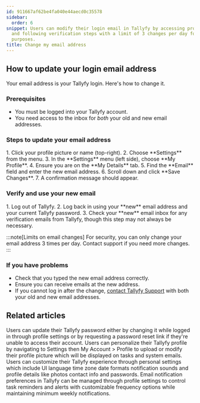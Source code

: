 ```yaml
---
id: 911667af62be4fa040e44aecd0c35578
sidebar:
  order: 6
snippet: Users can modify their login email in Tallyfy by accessing profile settings
  and following verification steps with a limit of 3 changes per day for security
  purposes.
title: Change my email address
---
```



## How to update your login email address

Your email address is your Tallyfy login. Here's how to change it.

### Prerequisites

*   You must be logged into your Tallyfy account.
*   You need access to the inbox for *both* your old and new email addresses.

### Steps to update your email address

<Steps>
1. Click your profile picture or name (top-right).
2. Choose **Settings** from the menu.
3. In the **Settings** menu (left side), choose **My Profile**.
4. Ensure you are on the **My Details** tab.
5. Find the **Email** field and enter the new email address.
6. Scroll down and click **Save Changes**.
7. A confirmation message should appear.
</Steps>

### Verify and use your new email

<Steps>
1. Log out of Tallyfy.
2. Log back in using your **new** email address and your current Tallyfy password.
3. Check your **new** email inbox for any verification emails from Tallyfy, though this step may not always be necessary.
</Steps>

:::note[Limits on email changes]
For security, you can only change your email address 3 times per day. Contact support if you need more changes.
:::

### If you have problems

*   Check that you typed the new email address correctly.
*   Ensure you can receive emails at the new address.
*   If you cannot log in after the change, [contact Tallyfy Support](/products/pro/miscellaneous/support/how-can-i-contact-tallyfys-support-team/) with both your old and new email addresses.


## Related articles
<CardGrid>
<LinkTitleCard header="<b>Personal Settings > Change or reset your password</b>" href="/products/pro/settings/personal-settings/how-can-i-change-or-reset-my-tallyfy-password/" > Users can update their Tallyfy password either by changing it while logged in through profile settings or by requesting a password reset link if they're unable to access their account. </LinkTitleCard>
<LinkTitleCard header="<b>Personal Settings > Update your profile picture</b>" href="/products/pro/settings/personal-settings/how-can-i-set-up-my-profile-photo-on-tallyfy/" > Users can personalize their Tallyfy profile by navigating to Settings then My Account > Profile to upload or modify their profile picture which will be displayed on tasks and system emails. </LinkTitleCard>
<LinkTitleCard header="<b>Personal Settings > Personalization settings</b>" href="/products/pro/settings/personal-settings/personalization-settings/" > Users can customize their Tallyfy experience through personal settings which include UI language time zone date formats notification sounds and profile details like photos contact info and passwords. </LinkTitleCard>
<LinkTitleCard header="<b>Personal Settings > Manage email notifications</b>" href="/products/pro/settings/personal-settings/how-can-i-manage-email-notifications-in-tallyfy/" > Email notification preferences in Tallyfy can be managed through profile settings to control task reminders and alerts with customizable frequency options while maintaining minimum weekly notifications. </LinkTitleCard>
</CardGrid>